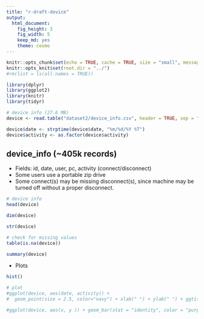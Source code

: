 ```yaml
---
title: "r-draft-device"
output: 
  html_document: 
    fig_height: 3
    fig_width: 5
    keep_md: yes
    theme: cosmo
---
```


```r
knitr::opts_chunk$set(echo = TRUE, cache = TRUE, size = "small", message = FALSE, warning = FALSE)
knitr::opts_knit$set(root.dir = "../")
#rm(list = ls(all.names = TRUE))
```

```r
library(dplyr)
library(ggplot2)
library(knitr)
library(tidyr)
```


```r
# device info (27.6 MB)
device <- read.table("dataset2/device_info.csv", header = TRUE, sep = ",", as.is = TRUE)

device$date <- strptime(device$date, "%m/%d/%Y %T")
device$activity <- as.factor(device$activity)
```

## device_info (~405k records)
* Fields: id, date, user, pc, activity (connect/disconnect)
* Some users use a portable zip drive
* Some connect(s) may be missing disconnect(s), since machine may be turned off without a proper disconnect. 

```r
# device info
head(device)

dim(device)

str(device)

# check for missing values
table(is.na(device))

summary(device)
```

- Plots

```r
hist()
```


```r
# plot
#ggplot(device, aes(date, activity)) + 
#  geom_point(size = 2.5, color="navy") + xlab(" ") + ylab(" ") + ggtitle(" ")

#ggplot(device, aes(x, y )) + geom_bar(stat = "identity", color = "purple") +theme(axis.text.x = element_text(angle = 70, vjust = 0.5, color = "black"))  + ggtitle(" ") + theme_bw()
```

